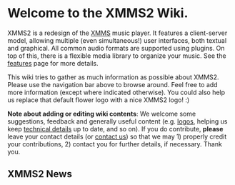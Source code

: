 {{Navbar}}

= Welcome to the XMMS2 Wiki. =

{{ReleaseStatus}}

XMMS2 is a redesign of the [http://www.xmms.org XMMS] music player. It features a client-server model, allowing multiple (even simultaneous!) user interfaces, both textual and graphical. All common audio formats are supported using plugins. On top of this, there is a flexible media library to organize your music. See the [[Features | features]] page for more details.

This wiki tries to gather as much information as possible about XMMS2. Please use the navigation bar above to browse around. Feel free to add more information (except where indicated otherwise). You could also help us replace that default flower logo with a nice XMMS2 logo! :)

'''Note about adding or editing wiki contents''': We welcome some suggestions, feedback and generally useful content (e.g. [[Logo | logos]], helping us keep [[Developer Corner#XMMS2_Technical_Details | technical details]] up to date, and so on). If you do contribute, '''please''' leave your contact details (or [[About#Contact_info | contact us]]) so that we may 1) properly credit your contributions, 2) contact you for further details, if necessary. Thank you.

== XMMS2 News ==

{{News}}